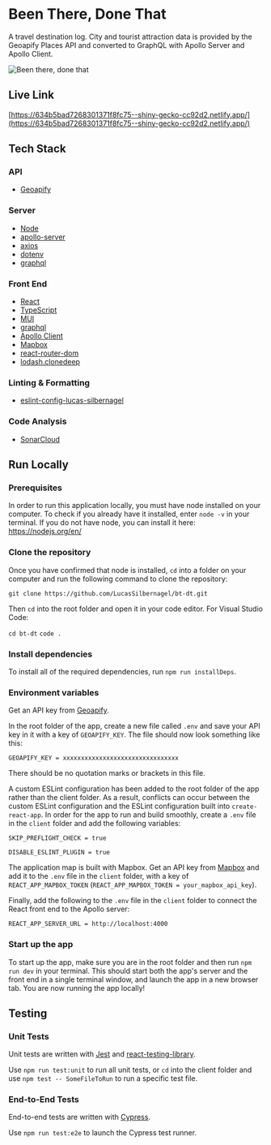 
<Meta title="About" />

<style>
  {`
    .subheading {
      --mediumdark: '#999999';
      font-weight: 900;
      font-size: 13px;
      color: #999;
      letter-spacing: 6px;
      line-height: 24px;
      text-transform: uppercase;
      margin-bottom: 12px;
      margin-top: 40px;
    }

    .link-list {
      display: grid;
      grid-template-columns: 1fr;
      grid-template-rows: 1fr 1fr;
      row-gap: 10px;
    }

    @media (min-width: 620px) {
      .link-list {
        row-gap: 20px;
        column-gap: 20px;
        grid-template-columns: 1fr 1fr;
      }
    }

    @media all and (-ms-high-contrast:none) {
    .link-list {
        display: -ms-grid;
        -ms-grid-columns: 1fr 1fr;
        -ms-grid-rows: 1fr 1fr;
      }
    }

    .link-item {
      display: block;
      padding: 20px 30px 20px 15px;
      border: 1px solid #00000010;
      border-radius: 5px;
      transition: background 150ms ease-out, border 150ms ease-out, transform 150ms ease-out;
      color: #333333;
      display: flex;
      align-items: flex-start;
    }

    .link-item:hover {
      border-color: #1EA7FD50;
      transform: translate3d(0, -3px, 0);
      box-shadow: rgba(0, 0, 0, 0.08) 0 3px 10px 0;
    }

    .link-item:active {
      border-color: #1EA7FD;
      transform: translate3d(0, 0, 0);
    }

    .link-item strong {
      font-weight: 700;
      display: block;
      margin-bottom: 2px;
    }

    .link-item img {
      height: 40px;
      width: 40px;
      margin-right: 15px;
      flex: none;
    }

    .link-item span {
      font-size: 14px;
      line-height: 20px;
    }

    .tip {
      display: inline-block;
      border-radius: 1em;
      font-size: 11px;
      line-height: 12px;
      font-weight: 700;
      background: #E7FDD8;
      color: #66BF3C;
      padding: 4px 12px;
      margin-right: 10px;
      vertical-align: top;
    }

    .tip-wrapper {
      font-size: 13px;
      line-height: 20px;
      margin-top: 40px;
      margin-bottom: 40px;
    }

    .tip-wrapper code {
      font-size: 12px;
      display: inline-block;
    }
  `}
</style>

# Been There, Done That

A travel destination log. City and tourist attraction data is provided by the Geoapify Places API and converted to GraphQL with Apollo Server and Apollo Client.

<img src={btDT} alt="Been there, done that" />

## Live Link

[https://634b5bad7268301371f8fc75--shiny-gecko-cc92d2.netlify.app/](https://634b5bad7268301371f8fc75--shiny-gecko-cc92d2.netlify.app/)

## Tech Stack

### API

- [Geoapify](https://apidocs.geoapify.com/)

### Server

- [Node](https://nodejs.org/en/)
- [apollo-server](https://www.npmjs.com/package/apollo-server)
- [axios](https://www.npmjs.com/package/axios)
- [dotenv](https://www.npmjs.com/package/dotenv)
- [graphql](https://www.npmjs.com/package/graphql)

### Front End

- [React](https://reactjs.org/)
- [TypeScript](https://www.typescriptlang.org/)
- [MUI](https://mui.com/)
- [graphql](https://www.npmjs.com/package/graphql)
- [Apollo Client](https://www.apollographql.com/docs/react/)
- [Mapbox](https://www.mapbox.com/)
- [react-router-dom](https://www.npmjs.com/package/react-router-dom)
- [lodash.clonedeep](https://www.npmjs.com/package/lodash.clonedeep)

### Linting & Formatting

- [eslint-config-lucas-silbernagel](https://www.npmjs.com/package/eslint-config-lucas-silbernagel)

### Code Analysis

- [SonarCloud](https://sonarcloud.io/)

## Run Locally

### Prerequisites

In order to run this application locally, you must have node installed on your computer. To check if you already have it installed, enter `node -v` in your terminal. If you do not have node, you can install it here: https://nodejs.org/en/

### Clone the repository

Once you have confirmed that node is installed, `cd` into a folder on your computer and run the following command to clone the repository:

`git clone https://github.com/LucasSilbernagel/bt-dt.git`

Then `cd` into the root folder and open it in your code editor. For Visual Studio Code:

`cd bt-dt`
`code .`

### Install dependencies

To install all of the required dependencies, run `npm run installDeps`.

### Environment variables

Get an API key from [Geoapify](https://apidocs.geoapify.com/#docs).

In the root folder of the app, create a new file called `.env` and save your API key in it with a key of `GEOAPIFY_KEY`. The file should now look something like this:

`GEOAPIFY_KEY = xxxxxxxxxxxxxxxxxxxxxxxxxxxxxxxx`

There should be no quotation marks or brackets in this file.

A custom ESLint configuration has been added to the root folder of the app rather than the client folder. As a result, conflicts can occur between the custom ESLint configuration and the ESLint configuration built into `create-react-app`. In order for the app to run and build smoothly, create a `.env` file in the `client` folder and add the following variables:

```
SKIP_PREFLIGHT_CHECK = true

DISABLE_ESLINT_PLUGIN = true
```

The application map is built with Mapbox. Get an API key from [Mapbox](https://www.mapbox.com/) and add it to the `.env` file in the `client` folder, with a key of `REACT_APP_MAPBOX_TOKEN` (`REACT_APP_MAPBOX_TOKEN = your_mapbox_api_key`).

Finally, add the following to the `.env` file in the `client` folder to connect the React front end to the Apollo server:

`REACT_APP_SERVER_URL = http://localhost:4000`

### Start up the app

To start up the app, make sure you are in the root folder and then run `npm run dev` in your terminal. This should start both the app's server and the front end in a single terminal window, and launch the app in a new browser tab. You are now running the app locally!

## Testing

### Unit Tests

Unit tests are written with [Jest](https://jestjs.io/) and [react-testing-library](https://testing-library.com/).

Use `npm run test:unit` to run all unit tests, or `cd` into the client folder and use `npm test -- SomeFileToRun` to run a specific test file.

### End-to-End Tests

End-to-end tests are written with [Cypress](https://www.cypress.io/).

Use `npm run test:e2e` to launch the Cypress test runner.
